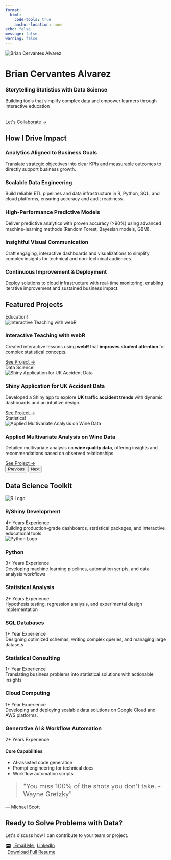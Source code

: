 ```yaml
---
format:
  html:
    code-tools: true
    anchor-location: none
echo: false
message: false
warning: false
---
```


```{=html}
<!-- =========================
       Hero Section
========================= -->
<div class="hero-section">
  <div class="container">
    <img src="/assets/images/profile2.JPG" alt="Brian Cervantes Alvarez" class="hero-img">
    <h1 class="display-4 mb-3">Brian Cervantes Alvarez</h1>
    <h3 class="mb-4" style="color: var(--primary-color);">
      Storytelling Statistics with Data Science
    </h3>
    <p class="lead" style="max-width: 700px; margin: 0 auto 2rem auto;">
      Building tools that simplify complex data and empower learners through interactive education
    </p>
    <a href="#contact" class="cta-button">Let's Collaborate →</a>
  </div>
</div>

<!-- =========================
       How I Drive Impact
========================= -->
<div class="container">
  <h2 class="text-center mb-5">How I Drive Impact</h2>
  <div class="skills-grid">

    <!-- Impact 1 -->
    <div class="skill-card">
      <div class="skill-icon">
        <i class="bi bi-bar-chart-line"></i>
      </div>
      <h3>Analytics Aligned to Business Goals</h3>
      <div class="skill-desc">
        Translate strategic objectives into clear KPIs and measurable outcomes to directly support business growth.
      </div>
    </div>

    <!-- Impact 2 -->
    <div class="skill-card">
      <div class="skill-icon">
        <i class="bi bi-database-check"></i>
      </div>
      <h3>Scalable Data Engineering</h3>
      <div class="skill-desc">
        Build reliable ETL pipelines and data infrastructure in R, Python, SQL, and cloud platforms, ensuring accuracy and audit readiness.
      </div>
    </div>

    <!-- Impact 3 -->
    <div class="skill-card">
      <div class="skill-icon">
        <i class="bi bi-graph-up-arrow"></i>
      </div>
      <h3>High-Performance Predictive Models</h3>
      <div class="skill-desc">
        Deliver predictive analytics with proven accuracy (>90%) using advanced machine-learning methods (Random Forest, Bayesian models, GBM).
      </div>
    </div>

    <!-- Impact 4 -->
    <div class="skill-card">
      <div class="skill-icon">
        <i class="bi bi-easel2"></i>
      </div>
      <h3>Insightful Visual Communication</h3>
      <div class="skill-desc">
        Craft engaging, interactive dashboards and visualizations to simplify complex insights for technical and non-technical audiences.
      </div>
    </div>

    <!-- Impact 5 -->
    <div class="skill-card">
      <div class="skill-icon">
        <i class="bi bi-cloud-check"></i>
      </div>
      <h3>Continuous Improvement & Deployment</h3>
      <div class="skill-desc">
        Deploy solutions to cloud infrastructure with real-time monitoring, enabling iterative improvement and sustained business impact.
      </div>
    </div>

  </div>
</div>





<!-- =========================
       Featured Projects
========================= -->
<div class="container">
  <h2 class="text-center mb-5">Featured Projects</h2>
  <div id="portfolioCarousel" class="carousel slide" data-bs-ride="carousel">
    <div class="carousel-inner">

      <!-- Slide 1 -->
      <div class="carousel-item active">
        <div class="portfolio-card mx-auto" style="max-width: 800px;">
          <div class="badge-tag">Education!</div>
          <img src="/assets/images/webR.png" 
               class="img-fluid mb-4" 
               alt="Interactive Teaching with webR">
          <h3 class="mb-3">Interactive Teaching with webR</h3>
          <p class="px-3">
            Created interactive lessons using <strong>webR</strong> that
            <span style="color: var(--primary-color); font-weight: bold;">
              improves student attention
            </span>
            for complex statistical concepts.
          </p>
          <a href="https://www.datascienceyapper.com/content/blog/interactive-teaching-with-webr/" 
             class="cta-button mt-auto">See Project →</a>
        </div>
      </div>

      <!-- Slide 2 -->
      <div class="carousel-item">
        <div class="portfolio-card mx-auto" style="max-width: 800px;">
          <div class="badge-tag">Data Science!</div>
          <img src="/assets/images/ukCarAccident.webp" 
               class="img-fluid mb-4" 
               alt="Shiny Application for UK Accident Data">
          <h3 class="mb-3">Shiny Application for UK Accident Data</h3>
          <p class="px-3">
            Developed a Shiny app to 
            explore <strong>UK traffic accident trends</strong> with dynamic dashboards and an intuitive design.
          </p>
          <a href="https://www.datascienceyapper.com/content/projects/united-kingdom-car-accident-shiny-app/" 
             class="cta-button mt-auto">See Project →</a>
        </div>
      </div>

      <!-- Slide 3 -->
      <div class="carousel-item">
        <div class="portfolio-card mx-auto" style="max-width: 800px;">
          <div class="badge-tag">Statistics!</div>
          <img src="/assets/images/redwhite.jpeg" 
               class="img-fluid mb-4" 
               alt="Applied Multivariate Analysis on Wine Data">
          <h3 class="mb-3">Applied Multivariate Analysis on Wine Data</h3>
          <p class="px-3">
            Detailed multivariate analysis on 
            <strong>wine quality data</strong>, offering insights and recommendations based on observed relationships.
          </p>
          <a href="https://www.datascienceyapper.com/content/projects/wine-multivariate-statistical-analysis/" 
             class="cta-button mt-auto">See Project →</a>
        </div>
      </div>

    </div>
    <!-- Carousel Controls -->
    <button class="carousel-control-prev" type="button" 
            data-bs-target="#portfolioCarousel" data-bs-slide="prev">
      <span class="carousel-control-prev-icon" aria-hidden="true"></span>
      <span class="visually-hidden">Previous</span>
    </button>
    <button class="carousel-control-next" type="button" 
            data-bs-target="#portfolioCarousel" data-bs-slide="next">
      <span class="carousel-control-next-icon" aria-hidden="true"></span>
      <span class="visually-hidden">Next</span>
    </button>
  </div>
</div>

<!-- =========================
       Skills Grid
========================= -->
<div class="container">
  <h2 class="text-center mb-5">Data Science Toolkit</h2>
  <div class="skills-grid">
    <!-- R/Shiny Development -->
    <div class="skill-card" data-category="development">
      <div class="skill-icon">
        <img src="https://www.r-project.org/logo/Rlogo.svg" alt="R Logo">
      </div>
      <h3>R/Shiny Development</h3>
      <div class="skill-meta">
        <span class="skill-experience">4+ Years Experience</span>
      </div>
      <div class="skill-desc">
        Building production-grade dashboards, statistical packages, and interactive educational tools
      </div>
    </div>

    <!-- Python -->
    <div class="skill-card" data-category="data-science">
      <div class="skill-icon">
        <img src="https://upload.wikimedia.org/wikipedia/commons/c/c3/Python-logo-notext.svg" alt="Python Logo">
      </div>
      <h3>Python</h3>
      <div class="skill-meta">
        <span class="skill-experience">3+ Years Experience</span>
      </div>
      <div class="skill-desc">
        Developing machine learning pipelines, automation scripts, and data analysis workflows
      </div>
    </div>

    <!-- Statistical Analysis -->
    <div class="skill-card" data-category="analytics">
      <div class="skill-icon">
        <i class="bi bi-clipboard-data"></i>
      </div>
      <h3>Statistical Analysis</h3>
      <div class="skill-meta">
        <span class="skill-experience">2+ Years Experience</span>
      </div>
      <div class="skill-desc">
        Hypothesis testing, regression analysis, and experimental design implementation
      </div>
    </div>

    <!-- Database Management -->
    <div class="skill-card" data-category="data-engineering">
      <div class="skill-icon">
        <i class="bi bi-database"></i>
      </div>
      <h3>SQL Databases</h3>
      <div class="skill-meta">
        <span class="skill-experience">1+ Year Experience</span>
      </div>
      <div class="skill-desc">
        Designing optimized schemas, writing complex queries, and managing large datasets
      </div>
    </div>

    <!-- Statistical Consulting -->
    <div class="skill-card" data-category="consulting">
      <div class="skill-icon">
        <i class="bi bi-people"></i>
      </div>
      <h3>Statistical Consulting</h3>
      <div class="skill-meta">
        <span class="skill-experience">1+ Year Experience</span>
      </div>
      <div class="skill-desc">
        Translating business problems into statistical solutions with actionable insights
      </div>
    </div>

    <!-- Cloud Computing -->
    <div class="skill-card" data-category="cloud-computing">
      <div class="skill-icon">
        <i class="bi bi-cloud"></i> <!-- Changed to cloud icon -->
      </div>
      <h3>Cloud Computing</h3>
      <div class="skill-meta">
        <span class="skill-experience">1+ Year Experience</span>
      </div>
      <div class="skill-desc">
        Developing and deploying scalable data solutions on Google Cloud and AWS platforms.
      </div>
    </div>
  </div>
  <!-- Generative AI Section -->
  <div class="skill-card skill-card--wide" data-category="ai">
    <div class="skill-icon">
      <i class="bi bi-diagram-3" style="font-size: 2.5rem;"></i>
    </div>
    <h3>Generative AI & Workflow Automation</h3>
    <div class="skill-meta">
      <span class="skill-experience">2+ Years Experience</span>
    </div>
    <div class="skill-desc">
      <div class="skill-columns">
        <div>
          <h4>Core Capabilities</h4>
          <ul class="skill-list">
            <li>AI-assisted code generation</li>
            <li>Prompt engineering for technical docs</li>
            <li>Workflow automation scripts</li>
          </ul>
        </div>
      </div>
    </div>
  </div>
</div>



<!-- =========================
       Testimonial
========================= -->
<div class="container">
  <div class="testimonial text-center">
    <blockquote class="mb-4" style="font-size: 1.25rem;">
      "You miss 100% of the shots you don't take. -Wayne Gretzky"
    </blockquote>
    <p class="h5" style="color: var(--primary-color);">
      — Michael Scott
    </p>
  </div>
</div>

<!-- =========================
       Final CTA / Contact
========================= -->
<div class="container">
  <div id="contact" class="text-center py-5 position-relative overflow-hidden">
    <!-- Decorative Elements -->
    <div class="cta-deco cta-deco--1"></div>
    <div class="cta-deco cta-deco--2"></div>
    
    <h2 class="mb-4 position-relative">Ready to Solve Problems with Data?</h2>
    <p class="lead mb-5 position-relative">
      Let's discuss how I can contribute to your team or project.
    </p>
    
    <div class="d-flex justify-content-center gap-3 mb-4 position-relative">
      <!-- Email Button -->
      <a href="mailto:briancervantesalvarez@gmail.com" class="cta-button cta-button--main">
        <svg style="width:1.3em; height:1.5em; vertical-align: top; margin-right: 0.4rem;" viewBox="0 0 24 24">
          <path fill="currentColor" d="M20 18h-2V9.25L12 13 6 9.25V18H4V6h1.2l6.8 4.25L18.8 6H20m0-2H4c-1.11 0-2 .89-2 2v12a2 2 0 0 0 2 2h16a2 2 0 0 0 2-2V6a2 2 0 0 0-2-2z"/>
        </svg>
        Email Me
      </a>

      <!-- LinkedIn Button -->
      <a href="https://linkedin.com/in/bcervantesalvarez"
         class="cta-button cta-button--linkedin"
         target="_blank"
         rel="noreferrer">
        <i class="bi bi-linkedin" style="margin-right: 0.4rem;"></i>
        LinkedIn
      </a>
    </div>

    <!-- Download Resume -->
    <a href="assets/documents/resume/BCA-Resume.pdf" download 
       class="download-link resume-download position-relative">
      <i class="bi bi-file-earmark-arrow-down" 
         style="font-size: 1.2rem; margin-right: 0.4rem;"></i>
      Download Full Resume
    </a>
  </div>
</div>
```



